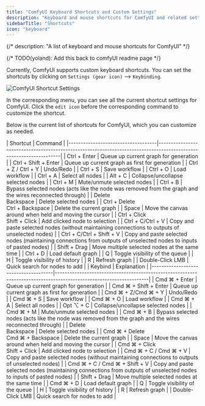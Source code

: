 ```yaml
---
title: "ComfyUI Keyboard Shortcuts and Custom Settings"
description: "Keyboard and mouse shortcuts for ComfyUI and related settings"
sidebarTitle: "Shortcuts"
icon: "keyboard"
---
```


{/*
description: "A list of keyboard and mouse shortcuts for ComfyUI"
*/}

{/* TODO(yoland): Add this back to comfyUI readme page */}


Currently, ComfyUI supports custom keyboard shortcuts. You can set the shortcuts by clicking on `Settings (gear icon)` --> `Keybinding`.

![ComfyUI Shortcut Settings](/images/interface/setting/keybinding.jpg)

In the corresponding menu, you can see all the current shortcut settings for ComfyUI. Click the `edit icon` before the corresponding command to customize the shortcut.

Below is the current list of shortcuts for ComfyUI, which you can customize as needed.

<Tabs>
<Tab title="Windows/Linux">
| Shortcut                           | Command                                                                                                        |
|------------------------------------|--------------------------------------------------------------------------------------------------------------------|
| Ctrl + Enter                       | Queue up current graph for generation                                                                              |
| Ctrl + Shift + Enter               | Queue up current graph as first for generation                                                                     |
| Ctrl + Z / Ctrl + Y                | Undo/Redo                                                                                                          |
| Ctrl + S                           | Save workflow                                                                                                      |
| Ctrl + O                           | Load workflow                                                                                                      |
| Ctrl + A                           | Select all nodes                                                                                                   |
| Alt + C                            | Collapse/uncollapse selected nodes                                                                                 |
| Ctrl + M                           | Mute/unmute selected nodes                                                                                         |
| Ctrl + B                           | Bypass selected nodes (acts like the node was removed from the graph and the wires reconnected through)            |
| Delete<br/>Backspace               | Delete selected nodes                                                                                              |
| Ctrl + Delete<br/>Ctrl + Backspace | Delete the current graph                                                                                           |
| Space                              | Move the canvas around when held and moving the cursor                                                             |
| Ctrl + Click<br/>Shift + Click     | Add clicked node to selection                                                                                      |
| Ctrl + C/Ctrl + V                  | Copy and paste selected nodes (without maintaining connections to outputs of unselected nodes)                     |
| Ctrl + C/Ctrl + Shift + V          | Copy and paste selected nodes (maintaining connections from outputs of unselected nodes to inputs of pasted nodes) |
| Shift + Drag                       | Move multiple selected nodes at the same time                                                                      |
| Ctrl + D                           | Load default graph                                                                                                 |
| Q                                  | Toggle visibility of the queue                                                                                     |
| H                                  | Toggle visibility of history                                                                                       |
| R                                  | Refresh graph                                                                                                      |
| Double-Click LMB                   | Quick search for nodes to add                                                                                      |
</Tab>

<Tab title="MacOS">
| Keybind                              | Explanation                                                                                                        |
|--------------------------------------|--------------------------------------------------------------------------------------------------------------------|
| Cmd ⌘ + Enter                        | Queue up current graph for generation                                                                              |
| Cmd ⌘ + Shift + Enter                | Queue up current graph as first for generation                                                                     |
| Cmd ⌘ + Z/Cmd ⌘ + Y                  | Undo/Redo                                                                                                          |
| Cmd ⌘ + S                            | Save workflow                                                                                                      |
| Cmd ⌘ + O                            | Load workflow                                                                                                      |
| Cmd ⌘ + A                            | Select all nodes                                                                                                   |
| Opt ⌥ + C                            | Collapse/uncollapse selected nodes                                                                                 |
| Cmd ⌘ + M                            | Mute/unmute selected nodes                                                                                         |
| Cmd ⌘ + B                            | Bypass selected nodes (acts like the node was removed from the graph and the wires reconnected through)            |
| Delete<br/>Backspace                 | Delete selected nodes                                                                                              |
| Cmd ⌘ + Delete<br/>Cmd ⌘ + Backspace | Delete the current graph                                                                                           |
| Space                                | Move the canvas around when held and moving the cursor                                                             |
| Cmd ⌘ + Click<br/>Shift + Click      | Add clicked node to selection                                                                                      |
| Cmd ⌘ + C / Cmd ⌘ + V                | Copy and paste selected nodes (without maintaining connections to outputs of unselected nodes)                     |
| Cmd ⌘ + C / Cmd ⌘ + Shift + V        | Copy and paste selected nodes (maintaining connections from outputs of unselected nodes to inputs of pasted nodes) |
| Shift + Drag                         | Move multiple selected nodes at the same time                                                                      |
| Cmd ⌘ + D                            | Load default graph                                                                                                 |
| Q                                    | Toggle visibility of the queue                                                                                     |
| H                                    | Toggle visibility of history                                                                                       |
| R                                    | Refresh graph                                                                                                      |
| Double-Click LMB                     | Quick search for nodes to add                                                                                      |


</Tab>
</Tabs>
